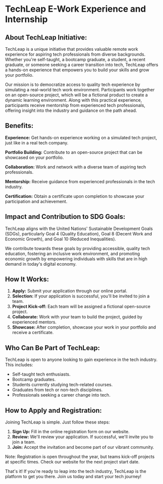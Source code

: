 # TechLeap E-Work Experience and Internship

## About TechLeap Initiative:

TechLeap is a unique initiative that provides valuable remote work experience for aspiring tech professionals from diverse backgrounds. Whether you're self-taught, a bootcamp graduate, a student, a recent graduate, or someone seeking a career transition into tech, TechLeap offers a hands-on experience that empowers you to build your skills and grow your portfolio.

Our mission is to democratize access to quality tech experience by simulating a real-world tech work environment. Participants work together on an open-source project, which will be a fictional product to create a dynamic learning environment. Along with this practical experience, participants receive mentorship from experienced tech professionals, offering insight into the industry and guidance on the path ahead.

## Benefits:

**Experience:** Get hands-on experience working on a simulated tech project, just like in a real tech company.

**Portfolio Building:** Contribute to an open-source project that can be showcased on your portfolio.

**Collaboration:** Work and network with a diverse team of aspiring tech professionals.

**Mentorship:** Receive guidance from experienced professionals in the tech industry.

**Certification:** Obtain a certificate upon completion to showcase your participation and achievement.

## Impact and Contribution to SDG Goals:

TechLeap aligns with the United Nations' Sustainable Development Goals (SDGs), particularly Goal 4 (Quality Education), Goal 8 (Decent Work and Economic Growth), and Goal 10 (Reduced Inequalities).

We contribute towards these goals by providing accessible, quality tech education, fostering an inclusive work environment, and promoting economic growth by empowering individuals with skills that are in high demand in today's digital economy.

## How It Works:

1. **Apply:** Submit your application through our online portal.
2. **Selection:** If your application is successful, you'll be invited to join a team.
3. **Project Kick-off:** Each team will be assigned a fictional open-source project.
4. **Collaborate:** Work with your team to build the project, guided by experienced mentors.
5. **Showcase:** After completion, showcase your work in your portfolio and receive a certificate.

## Who Can Be Part of TechLeap:

TechLeap is open to anyone looking to gain experience in the tech industry. This includes:

- Self-taught tech enthusiasts.
- Bootcamp graduates.
- Students currently studying tech-related courses.
- Graduates from tech or non-tech disciplines.
- Professionals seeking a career change into tech.

## How to Apply and Registration:

Joining TechLeap is simple. Just follow these steps:

1. **Sign Up:** Fill in the online registration form on our website.
2. **Review:** We'll review your application. If successful, we'll invite you to join a team.
3. **Join:** Accept the invitation and become part of our vibrant community.

Note: Registration is open throughout the year, but teams kick-off projects at specific times. Check our website for the next project start date.

That's it! If you're ready to leap into the tech industry, TechLeap is the platform to get you there. Join us today and start your tech journey!
